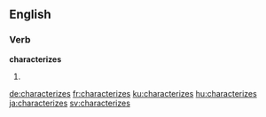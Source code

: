 
==English==

===Verb===
'''characterizes'''

# {{en-third-person singular of|characterize}}

[[de:characterizes]]
[[fr:characterizes]]
[[ku:characterizes]]
[[hu:characterizes]]
[[ja:characterizes]]
[[sv:characterizes]]